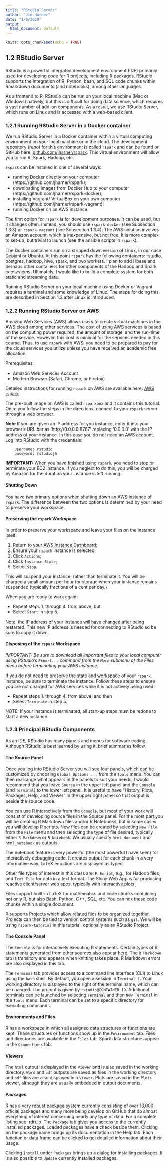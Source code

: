 ```yaml
---
title: "RStudio Server"
author: "Jim Harner"
date: "1/6/2020"
output:
  html_document: default
---
```


```r
knitr::opts_chunk$set(echo = TRUE)
```

## 1.2 RStudio Server

RStudio is a powerful integrated development environment (IDE) primarily used for developing code for R projects, including R packages. RStudio supports the integration of R, Python, bash, and SQL code chunks within Rmarkdown documents (and notebooks), among other languages.

As a frontend to R, RStudio can be run on your local machine (Mac or Windows) natively, but this is difficult for doing data science, which requires a vast number of add-on components. As a result, we use RStudio Server, which runs on Linux and is accessed with a web-based client.

### 1.2.1 Running RStudio Server in a Docker container

We run RStudio Server in a Docker container within a virtual computing environment on your local machine or in the cloud. The development repository (repo) for this environment is called `rspark` and can be found on GitHub here:   [github.com/jharner/rspark](https://github.com/jharner/rspark). This virtual environment will allow you to run R, Spark, Hadoop, etc.

`rspark` can be installed in one of several ways:  

* running Docker directly on your computer (https://github.com/jharner/rspark);  
* downloading images from Docker Hub to your computer (https://github.com/jharner/rspark-docker);  
* installing Vagrant/ VirtualBox on your own computer (https://github.com/jharner/rspark-vagrant);  
* running Docker on an AWS instance.  

The first option for `rspark` is for development purposes. It can be used, but it changes often. Instead, you should use `rspark-docker` (see Subsection 1.3.3) or `rspark-vagrant` (see Subsection 1.3.4). The AWS solution involves an Amazon account, which is inexpensive, but not free. It is more complex to set-up, but trivial to launch (see the ansible scripts in `rspark`).

The Docker containers run on a stripped down version of Linux, in our case Debianl or Ubuntu. At this point `rspark` has the following containers: rstudio, postgres, hadoop, hive, spark, and two workers. I plan to add Hbase and perhaps other containers for other components of the Hadoop and Spark ecosystems. Ultimately, I would like to build a complete system for both static and streaming data.

Running RStudio Server on your local machine using Docker or Vagrant requires a terminal and some knowledge of Linux. The steps for doing this are described in Section 1.3 after Linux is introduced.

### 1.2.2 Running RStudio Server on AWS

Amazon Web Services (AWS) allows users to create virtual machines in the AWS cloud among other services. The cost of using AWS services is based on the computing power required, the amount of storage, and the run-time of the service. However, this cost is minimal for the services needed in this course. Thus, to use `rspark` with AWS, you need to be prepared to pay for the cloud services you utilize unless you have received an academic free allocation.

Prerequisites:  

* Amazon Web Services Account  
* Modern Browser (Safari, Chrome, or Firefox)

Detailed instructions for running `rspark` on AWS are available here: [AWS rspark](https://github.com/jharner/rspark/tree/master/AWS)

The pre-built image on AWS is called `rsparkbox` and it contains this tutorial. Once you follow the steps in the directions, connect to your `rspark` server through a web browser.

**Note** If you are given an IP address for you instance, enter it into your browser's URL bar as 'http://0.0.0.0:8787' replacing '0.0.0.0' with the IP address of your instance. In this case you do not need an AWS account. Log into RStudio with the credentials:

		username: rstudio
		password: rstudiojh

**IMPORTANT:** When you have finished using `rspark`, you need to stop or terminate your EC2 instance. If you neglect to do this, you will be charged by Amazon for the duration your instance is left running.

#### Shutting Down

You have two primary options when shutting down an AWS instance of `rspark`. The difference between the two options is determined by your need to preserve your workspace. 

#### Preserving the `rspark` Workspace

In order to preserve your workspace and leave your files on the instance itself:

1. Return to your [AWS Instance Dashboard](https://console.aws.amazon.com/ec2);   
2. Ensure your `rspark` instance is selected;  
3. Click `Actions`;    
4. Click `Instance State`; 
5. Select `Stop`.

This will suspend your instance, rather than terminate it. You will be charged a small amount per hour for storage when your instance remains suspended (typically fractions of a cent per day.)

When you are ready to work again:  

* Repeat steps 1. through 4. from above, but  
* Select `Start` in step 5.

Note: the IP address of your instance will have changed after being restarted. This new IP address is needed for connecting to RStudio so be sure to copy it down.

#### Disposing of the `rspark` Workspace

_IMPORTANT: Be sure to download all important files to your local computer using RStudio's `Export...` command from the `More` submenu of the Files menu before terminating your AWS instance._

If you do not need to preserve the state and workspace of your `rspark` instance, be sure to terminate the instance. Follow these steps to ensure you are not charged for AWS services while it is not actively being used. 

* Repeat steps 1. through 4. from above, and then  
* Select `Terminate` in step 5.

NOTE: If your instance is terminated, all start-up steps must be redone to start a new instance.

### 1.2.3 Principal RStudio Components

As an IDE, RStudio has many panels and menus for software coding. Although RStudio is best learned by using it, brief summaries follow.

#### The Source Panel

Once you log into RStudio Server you will see four panels, which can be customized by choosing `Global Options ...` from the `Tools` menu. You can then rearrange what appears in the panels to suit your needs. I would recommend that you leave `Source` in the upper left panel and the `Console` (and `Terminal`) to the lower left panel. It is useful to have "History, Plots, Packages, Help, and Viewer" in the upper right panel so that output is beside the source code.

You can use R interactively from the `Console`, but most of your work will consist of developing source files in the Source panel. For the most part you will be creating R Markdown files and/or R Notebooks, but in some cases you will develop R scripts. New files can be created by selecting `New File` from the `File` menu and then selecting the type of file desired, typically either `R Markdown` or `R Notebook`. We usually specify `html_document` and `html_notebook` as outputs.

The notebook feature is very powerful (the most powerful I have seen) for interactively debugging code. It creates output for each chunk in a very informative way. LaTeX equations are displayed as typed.

Other file types of interest in this class are: `R Script`, e.g., for Hadoop files, and `Text File` for data in a text format. The Shiny Web App is for producing reactive client/server web apps, typically with interactive plots.

Files support built-in LaTeX for mathematics and code chunks containing not only R, but also Bash, Python, C++, SQL, etc. You can mix these code chunks within a single document.

R supports Projects which allow related files to be organized together. Projects can then be tied to version control systems such as `git`. We will be using `rspark-tutorial` in this tutorial, optionally as an RStudio Project.

#### The Console Panel

The `Console` is for interactively executing R statements. Certain types of R statements generated from other sources also appear here. The `R Markdown` tab is transitory and appears when knitting takes place. R Markdown errors are also displayed in this tab.

The `Terminal` tab provides access to a command line interface (CLI) to Linux using the `bash` shell. By default, you open a session in `Terminal 1`. Your working directory is displayed to the right of the terminal name, which can be changed. The prompt is given by `rstudio@CONTAINER_ID`. Additional terminals can be launched by selecting `Terminal` and then `New Terminal` in the `Tools` menu. Each terminal can be set to a specific directory for executing commands.

#### Environments and Files

R has a workspace in which all assigned data structures or functions are kept. These structures or functions show up in the `Environment` tab. Files and directories are available in the `Files` tab. Spark data structures appear in the `Connections` tab.

#### Viewers

The `html` output is displayed in the `Viewer` and is also saved in the working directory. `Word` and `pdf` outputs are saved as files in the working directory and `pdf` files are also displayed in a `Viewer`. Plots are saved in the `Plots` viewer, although they are usually embedded in output documents.

#### Packages

R has a very robust package system currently consisting of over 13,000 official packages and many more being develop on GitHub that do almost everything of interest concerning nearly any type of data. For a complete listing see: [rdrr.io](https://rdrr.io). The `Package` tab gives you access to the currently installed packages. Loaded packages have a check beside them. Clicking on the package name brings up its documentation in the Help tab. Each function or data frame can be clicked to get detailed information about their usage.

Clicking `Install` under `Packages` brings up a dialog for installing packages. It is also possible to `Update` currently installed packages.



